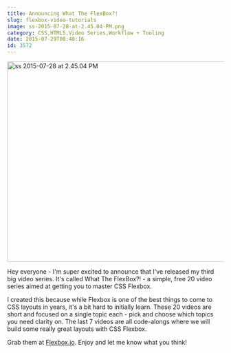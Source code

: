 ```yaml
---
title: Announcing What The FlexBox?!
slug: flexbox-video-tutorials
image: ss-2015-07-28-at-2.45.04-PM.png
category: CSS,HTML5,Video Series,Workflow + Tooling
date: 2015-07-29T08:48:16
id: 3572
---
```


<img src="ss-2015-07-28-at-2.45.04-PM.png" alt="ss 2015-07-28 at 2.45.04 PM" width="986" height="465" class="aligncenter size-full wp-image-3573" />

Hey everyone - I'm super excited to announce that I've released my third big video series. It's called What The FlexBox?! - a simple, free 20 video series aimed at getting you to master CSS Flexbox.

I created this because while Flexbox is one of the best things to come to CSS layouts in years, it's a bit hard to initially learn. These 20 videos are short and focused on a single topic each - pick and choose which topics you need clarity on. The last 7 videos are all code-alongs where we will build some really great layouts with CSS Flexbox.

Grab them at <a href="http://Flexbox.io">Flexbox.io</a>. Enjoy and let me know what you think!